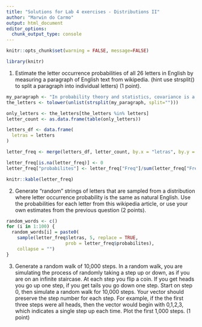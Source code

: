 ```yaml
---
title: "Solutions for Lab 4 exercises - Distributions II"
author: "Marwin do Carmo"
output: html_document
editor_options: 
  chunk_output_type: console
---
```


```r
knitr::opts_chunk$set(warning = FALSE, message=FALSE)
```

```r
library(knitr)
```

1. Estimate the letter occurrence probabilities of all 26 letters in English by measuring a paragraph of English text from wikipedia. (hint use strsplit() to split a paragraph into individual letters) (1 point).

```r
my_paragraph <- "In probability theory and statistics, covariance is a measure of the joint variability of two random variables.If the greater values of one variable mainly correspond with the greater values of the other variable, and the same holds for the lesser values (that is, the variables tend to show similar behavior), the covariance is positive. In the opposite case, when the greater values of one variable mainly correspond to the lesser values of the other, (that is, the variables tend to show opposite behavior), the covariance is negative. The sign of the covariance therefore shows the tendency in the linear relationship between the variables. The magnitude of the covariance is not easy to interpret because it is not normalized and hence depends on the magnitudes of the variables. The normalized version of the covariance, the correlation coefficient, however, shows by its magnitude the strength of the linear relation."
the_letters <- tolower(unlist(strsplit(my_paragraph, split="")))

```

```r
only_letters <- the_letters[the_letters %in% letters]
letter_count <- as.data.frame(table(only_letters))
```

```r

letters_df <- data.frame(
  letras = letters
)

letter_freq <- merge(letters_df, letter_count, by.x = "letras", by.y = "only_letters", all.x = TRUE)

letter_freq[is.na(letter_freq)] <- 0
letter_freq["probabilites"] <- letter_freq["Freq"]/sum(letter_freq["Freq"])

knitr::kable(letter_freq)

```

2. Generate “random” strings of letters that are sampled from a distribution where letter occurrence probability is the same as natural English. Use the probabilities for each letter from this wikipedia article, or use your own estimates from the previous question (2 points).

```r
random_words <- c()
for (i in 1:100) {
  random_words[i] = paste0(
    sample(letter_freq$letras, 5, replace = TRUE, 
                      prob = letter_freq$probabilites), 
    collapse = "")
}
```

3. Generate a random walk of 10,000 steps. In a random walk, you are simulating the process of randomly taking a step up or down, as if you are on an infinite staircase. At each step you flip a coin. If you get heads you go up one step, if you get tails you go down one step. Start on step 0, then simulate a random walk for 10,000 steps. Your vector should preserve the step number for each step. For example, if the the first three steps were all heads, then the vector would begin with 0,1,2,3, which indicates a single step up each time. Plot the first 1,000 steps. (1 point)


